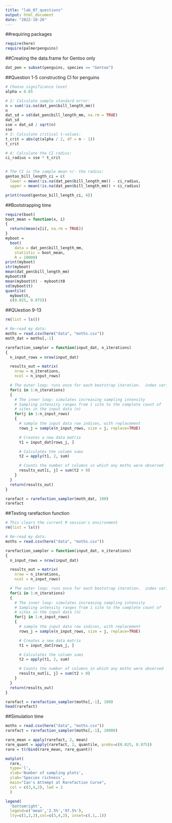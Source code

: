```yaml
---
title: "lab_07_questions"
output: html_document
date: "2022-10-26"
---
```


##requiring packages
```r
require(here)
require(palmerpenguins)
```
##Creating the data.frame for Gentoo only
```r
dat_pen = subset(penguins, species == "Gentoo")
```


##Question 1-5 constructing CI for penguins
```r
# Choose significance level
alpha = 0.05

# 2: Calculate sample standard error:
n = sum(!is.na(dat_pen$bill_length_mm))
n
dat_sd = sd(dat_pen$bill_length_mm, na.rm = TRUE)
dat_sd
sse = dat_sd / sqrt(n)
sse
# 3: Calculate critical t-values:
t_crit = abs(qt(alpha / 2, df = n - 1))
t_crit

# 4: Calculate the CI radius:
ci_radius = sse * t_crit


# The CI is the sample mean +/- the radius:
gentoo_bill_length_ci = c(
  lower = mean(!is.na(dat_pen$bill_length_mm)) - ci_radius,
  upper = mean(!is.na(dat_pen$bill_length_mm)) + ci_radius)

print(round(gentoo_bill_length_ci, 4))
```

##Bootstrapping time
```r
require(boot)
boot_mean = function(x, i)
{
  return(mean(x[i], na.rm = TRUE))
}
myboot = 
  boot(
    data = dat_pen$bill_length_mm,
    statistic = boot_mean,
    R = 10000)
print(myboot)
str(myboot)
mean(dat_pen$bill_length_mm)
myboot$t0
mean(myboot$t) - myboot$t0
sd(myboot$t)
quantile(
  myboot$t,
  c(0.025, 0.975))
```

##QUestion 9-13
```r
rm(list = ls())

# Re-read my data:
moths = read.csv(here("data", "moths.csv"))
moth_dat = moths[,-1]

rarefaction_sampler = function(input_dat, n_iterations)
{
  n_input_rows = nrow(input_dat)

  results_out = matrix(
    nrow = n_iterations,
    ncol = n_input_rows)

  # The outer loop: runs once for each bootstrap iteration.  index variable is i
  for(i in 1:n_iterations)
  {
    # The inner loop: simulates increasing sampling intensity
    # Sampling intensity ranges from 1 site to the complete count of
    # sites in the input data (n)
    for(j in 1:n_input_rows)
    {
      # sample the input data row indices, with replacement
      rows_j = sample(n_input_rows, size = j, replace=TRUE)

      # Creates a new data matrix
      t1 = input_dat[rows_j, ]

      # Calculates the column sums
      t2 = apply(t1, 2, sum)

      # Counts the number of columns in which any moths were observed
      results_out[i, j] = sum(t2 > 0)
    }
  }
  return(results_out)
}

rarefact = rarefaction_sampler(moth_dat, 100)
rarefact
```
##Testing rarefaction function
```r
# This clears the current R session's environment
rm(list = ls())

# Re-read my data:
moths = read.csv(here("data", "moths.csv"))

rarefaction_sampler = function(input_dat, n_iterations)
{
  n_input_rows = nrow(input_dat)

  results_out = matrix(
    nrow = n_iterations,
    ncol = n_input_rows)

  # The outer loop: runs once for each bootstrap iteration.  index variable is i
  for(i in 1:n_iterations)
  {
    # The inner loop: simulates increasing sampling intensity
    # Sampling intensity ranges from 1 site to the complete count of
    # sites in the input data (n)
    for(j in 1:n_input_rows)
    {
      # sample the input data row indices, with replacement
      rows_j = sample(n_input_rows, size = j, replace=TRUE)

      # Creates a new data matrix
      t1 = input_dat[rows_j, ]

      # Calculates the column sums
      t2 = apply(t1, 2, sum)

      # Counts the number of columns in which any moths were observed
      results_out[i, j] = sum(t2 > 0)
    }
  }
  return(results_out)
}

rarefact = rarefaction_sampler(moths[,-1], 100)
head(rarefact)
```
##Simulation time
```r
moths = read.csv(here("data", "moths.csv"))
rarefact = rarefaction_sampler(moths[,-1], 10000)

```

```r
rare_mean = apply(rarefact, 2, mean)
rare_quant = apply(rarefact, 2, quantile, probs=c(0.025, 0.975))
rare = t(rbind(rare_mean, rare_quant))

matplot(
  rare,
  type='l',
  xlab='Number of sampling plots',
  ylab='Species richness',
  main="Ian's Attempt at Rarefaction Curve",
  col = c(3,4,2), lwd = 2
  )

legend(
  'bottomright',
  legend=c('mean','2.5%','97.5%'),
  lty=c(1,2,3),col=c(3,4,2), inset=c(.1,.1))
```

